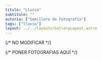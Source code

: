 ```yaml
---
titulo: "Lluvia"
subtitulo: ""
autoria: ["Semillero de Fotografía"]
tags: ["lluvia"]
layout: ../../layouts/GalleryLayout.astro
---
```


{/* NO MODIFICAR */}

{/* PONER FOTOGRAFIAS AQUÍ */}

<GalleryPicture
  foto={bicicletas}
  titulo="Figura 1"
  descripcion="Detalle de la columna ”Ojo, señor Ripley!” de Carlos Caicedo. Publicada en El Tiempo, 25 de noviembre de 1972, 8A. Archivo Familia Caicedo."
/>
<GalleryPicture
  foto={tren}
  titulo="Figura 1"
  descripcion="Detalle de la columna ”Ojo, señor Ripley!” de Carlos Caicedo. Publicada en El Tiempo, 25 de noviembre de 1972, 8A. Archivo Familia Caicedo."
/>
<GalleryPicture
  foto={portada}
  titulo="Figura 1"
  descripcion="Detalle de la columna ”Ojo, señor Ripley!” de Carlos Caicedo. Publicada en El Tiempo, 25 de noviembre de 1972, 8A. Archivo Familia Caicedo."
/>
